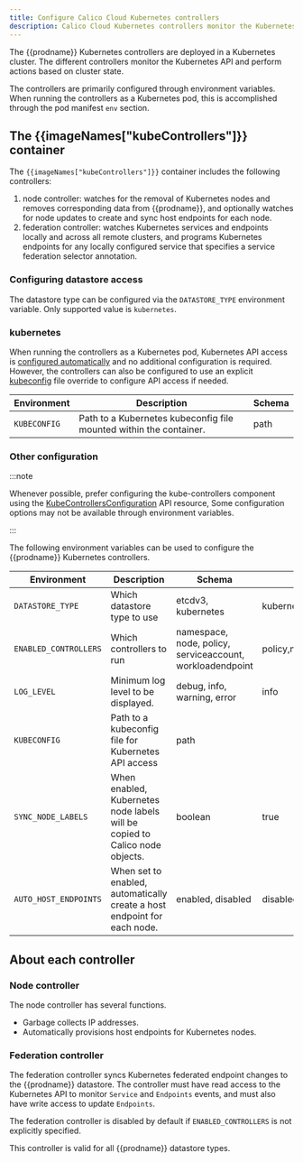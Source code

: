```yaml
---
title: Configure Calico Cloud Kubernetes controllers
description: Calico Cloud Kubernetes controllers monitor the Kubernetes API and perform actions based on cluster state.
---
```


The {{prodname}} Kubernetes controllers are deployed in a Kubernetes cluster. The different controllers monitor the Kubernetes API
and perform actions based on cluster state.

The controllers are primarily configured through environment variables. When running
the controllers as a Kubernetes pod, this is accomplished through the pod manifest `env`
section.

## The {{imageNames["kubeControllers"]}} container

The `{{imageNames["kubeControllers"]}}` container includes the following controllers:

1. node controller: watches for the removal of Kubernetes nodes and removes corresponding data from {{prodname}}, and optionally watches for node updates to create and sync host endpoints for each node.
1. federation controller: watches Kubernetes services and endpoints locally and across all remote clusters, and programs
   Kubernetes endpoints for any locally configured service that specifies a service federation selector annotation.

### Configuring datastore access

The datastore type can be configured via the `DATASTORE_TYPE` environment variable. Only supported value is `kubernetes`.

### kubernetes

When running the controllers as a Kubernetes pod, Kubernetes API access is [configured automatically][in-cluster-config] and
no additional configuration is required. However, the controllers can also be configured to use an explicit [kubeconfig][kubeconfig] file override to
configure API access if needed.

| Environment     | Description                                                        | Schema |
|-----------------|--------------------------------------------------------------------|--------|
| `KUBECONFIG`    | Path to a Kubernetes kubeconfig file mounted within the container. | path   |

### Other configuration

:::note

Whenever possible, prefer configuring the kube-controllers component using the [KubeControllersConfiguration](../resources/kubecontrollersconfig.mdx) API resource,
Some configuration options may not be available through environment variables.

:::

The following environment variables can be used to configure the {{prodname}} Kubernetes controllers.

| Environment   | Description | Schema | Default |
| ------------- | ----------- | ------ | -------
| `DATASTORE_TYPE`      | Which datastore type to use | etcdv3, kubernetes | kubernetes
| `ENABLED_CONTROLLERS` | Which controllers to run    | namespace, node, policy, serviceaccount, workloadendpoint | policy,namespace,serviceaccount,workloadendpoint,node
| `LOG_LEVEL`           | Minimum log level to be displayed. | debug, info, warning, error | info
| `KUBECONFIG`          | Path to a kubeconfig file for Kubernetes API access | path |
| `SYNC_NODE_LABELS`    | When enabled, Kubernetes node labels will be copied to Calico node objects. | boolean | true
| `AUTO_HOST_ENDPOINTS` | When set to enabled, automatically create a host endpoint for each node. | enabled, disabled | disabled

## About each controller

### Node controller

The node controller has several functions.

- Garbage collects IP addresses.
- Automatically provisions host endpoints for Kubernetes nodes.

### Federation controller

The federation controller syncs Kubernetes federated endpoint changes to the {{prodname}} datastore.
The controller must have read access to the Kubernetes API to monitor `Service` and `Endpoints` events, and must
also have write access to update `Endpoints`.

The federation controller is disabled by default if `ENABLED_CONTROLLERS` is not explicitly specified.

This controller is valid for all {{prodname}} datastore types. 

[in-cluster-config]: https://kubernetes.io/docs/tasks/access-application-cluster/access-cluster/#accessing-the-api-from-a-pod
[kubeconfig]: https://kubernetes.io/docs/concepts/configuration/organize-cluster-access-kubeconfig/
